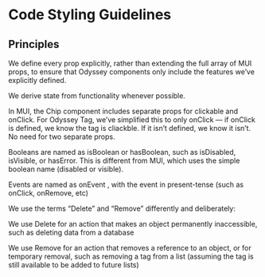 
<Meta title="Contributing/Code Styling Guidelines" />

# Code Styling Guidelines

## Principles

We define every prop explicitly, rather than extending the full array of MUI props, to ensure that Odyssey components only include the features we’ve explicitly defined.

We derive state from functionality whenever possible.

In MUI, the Chip component includes separate props for clickable and onClick. For Odyssey Tag, we’ve simplified this to only onClick — if onClick is defined, we know the tag is cliackble. If it isn’t defined, we know it isn’t. No need for two separate props.

Booleans are named as isBoolean or hasBoolean, such as isDisabled, isVisible, or hasError. This is different from MUI, which uses the simple boolean name (disabled or visible).

Events are named as onEvent , with the event in present-tense (such as onClick, onRemove, etc)

We use the terms “Delete” and “Remove” differently and deliberately:

We use Delete for an action that makes an object permanently inaccessible, such as deleting data from a database

We use Remove for an action that removes a reference to an object, or for temporary removal, such as removing a tag from a list (assuming the tag is still available to be added to future lists)
